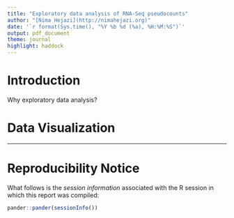 ```yaml
---
title: "Exploratory data analysis of RNA-Seq pseudocounts"
author: "[Nima Hejazi](http://nimahejazi.org)"
date: '`r format(Sys.time(), "%Y %b %d (%a), %H:%M:%S")`'
output: pdf_document
theme: journal
highlight: haddock
---
```


# Introduction

Why exploratory data analysis?


# Data Visualization



---

\newpage

# Reproducibility Notice

What follows is the _session information_ associated with the R session in which
this report was compiled:

```r
pander::pander(sessionInfo())
```